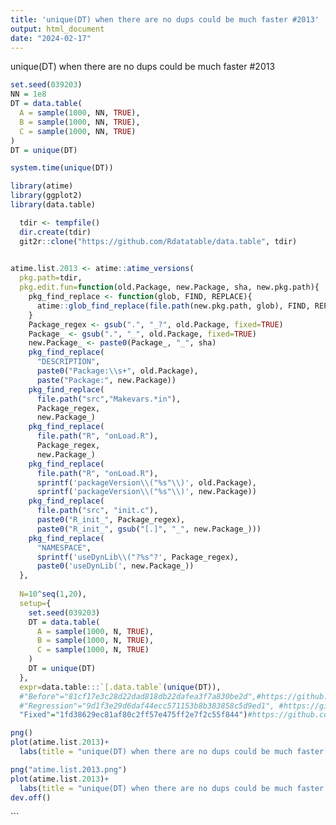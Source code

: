 ```yaml
---
title: 'unique(DT) when there are no dups could be much faster #2013'
output: html_document
date: "2024-02-17"
---
```



unique(DT) when there are no dups could be much faster #2013


```r
set.seed(039203)
NN = 1e8
DT = data.table(
  A = sample(1000, NN, TRUE),
  B = sample(1000, NN, TRUE),
  C = sample(1000, NN, TRUE)
)
DT = unique(DT)

system.time(unique(DT))
```

```r


library(atime)
library(ggplot2)
library(data.table)

```

```r
  tdir <- tempfile()
  dir.create(tdir)
  git2r::clone("https://github.com/Rdatatable/data.table", tdir)
  
```


```r

atime.list.2013 <- atime::atime_versions(
  pkg.path=tdir,
  pkg.edit.fun=function(old.Package, new.Package, sha, new.pkg.path){
    pkg_find_replace <- function(glob, FIND, REPLACE){
      atime::glob_find_replace(file.path(new.pkg.path, glob), FIND, REPLACE)
    }
    Package_regex <- gsub(".", "_?", old.Package, fixed=TRUE)
    Package_ <- gsub(".", "_", old.Package, fixed=TRUE)
    new.Package_ <- paste0(Package_, "_", sha)
    pkg_find_replace(
      "DESCRIPTION", 
      paste0("Package:\\s+", old.Package),
      paste("Package:", new.Package))
    pkg_find_replace(
      file.path("src","Makevars.*in"),
      Package_regex,
      new.Package_)
    pkg_find_replace(
      file.path("R", "onLoad.R"),
      Package_regex,
      new.Package_)
    pkg_find_replace(
      file.path("R", "onLoad.R"),
      sprintf('packageVersion\\("%s"\\)', old.Package),
      sprintf('packageVersion\\("%s"\\)', new.Package))
    pkg_find_replace(
      file.path("src", "init.c"),
      paste0("R_init_", Package_regex),
      paste0("R_init_", gsub("[.]", "_", new.Package_)))
    pkg_find_replace(
      "NAMESPACE",
      sprintf('useDynLib\\("?%s"?', Package_regex),
      paste0('useDynLib(', new.Package_))
  },
  
  N=10^seq(1,20),
  setup={ 
    set.seed(039203)
    DT = data.table(
      A = sample(1000, N, TRUE),
      B = sample(1000, N, TRUE),
      C = sample(1000, N, TRUE)
    )
    DT = unique(DT)
  },
  expr=data.table:::`[.data.table`(unique(DT)),
  #"Before"="81cf17e3c28d22dad818db22dafea3f7a830be2d",#https://github.com/Rdatatable/data.table/commit/81cf17e3c28d22dad818db22dafea3f7a830be2d
  #"Regression"="9d1f3e29d6daf44ecc571153b8b383858c5d9ed1", #https://github.com/Rdatatable/data.table/tree/9d1f3e29d6daf44ecc571153b8b383858c5d9ed1
  "Fixed"="1fd38629ec81af80c2ff57e475ff2e7f2c55f844")#https://github.com/Rdatatable/data.table/commit/1fd38629ec81af80c2ff57e475ff2e7f2c55f844
```


```r
png()
plot(atime.list.2013)+
  labs(title = "unique(DT) when there are no dups could be much faster #2013")

png("atime.list.2013.png")
plot(atime.list.2013)+
  labs(title = "unique(DT) when there are no dups could be much faster #2013")
dev.off()

```


```

